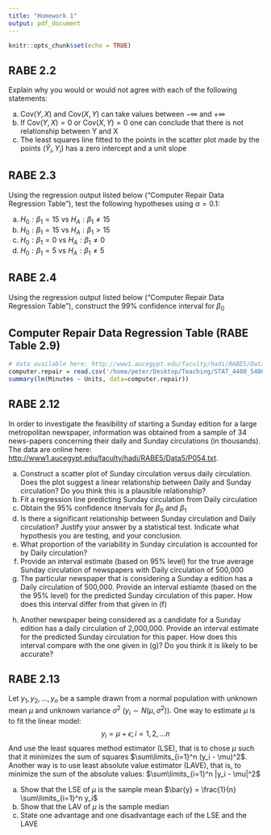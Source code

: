 ```yaml
---
title: "Homework 1"
output: pdf_document
---
```


```r
knitr::opts_chunk$set(echo = TRUE)
```

## RABE 2.2
Explain why you would or would not agree with each of the following statements:

a. $\text{Cov}(Y,X)$ and $\text{Cov}(X,Y)$ can take values between $-\infty$ and $+\infty$
b. If $\text{Cov}(Y,X) = 0$ or $\text{Cov}(X,Y) = 0$ one can conclude that there is not relationship between Y and X
c. The least squares line fitted to the points in the scatter plot made by the points $(\hat{Y}_i, Y_i)$ has a zero intercept and a unit slope

## RABE 2.3
Using the regression output listed below ("Computer Repair Data Regression Table"), test the following hypotheses using $\alpha = 0.1$:

a. $H_0: \beta_1 = 15$ vs $H_A: \beta_1 \neq 15$
b. $H_0: \beta_1 = 15$ vs $H_A: \beta_1 > 15$
c. $H_0: \beta_1 = 0$ vs $H_A: \beta_1 \neq 0$
d. $H_0: \beta_1 = 5$ vs $H_A: \beta_1 \neq 5$

## RABE 2.4
Using the regression output listed below ("Computer Repair Data Regression Table"), construct the 99\% confidence interval for $\beta_0$


## Computer Repair Data Regression Table (RABE Table 2.9)
```r
# data available here: http://www1.aucegypt.edu/faculty/hadi/RABE5/Data5/P031.txt
computer.repair = read.csv('/home/peter/Desktop/Teaching/STAT_4400_5400/data/computer_repair.tsv',sep='\t') 
summary(lm(Minutes ~ Units, data=computer.repair))
```

## RABE 2.12
In order to investigate the feasibility of starting a Sunday edition for a large metropolitan newspaper, information was obtained from a sample of 34 news-papers concerning their daily and Sunday circulations (in thousands). The data are online here: [http://www1.aucegypt.edu/faculty/hadi/RABE5/Data5/P054.txt](http://www1.aucegypt.edu/faculty/hadi/RABE5/Data5/P054.txt).

a. Construct a scatter plot of Sunday circulation versus daily circulation. Does the plot suggest a linear relationship between Daily and Sunday circulation? Do you think this is a plausible relationship?
b. Fit a regression line predicting Sunday circulation from Daily circulation
c. Obtain the 95\% confidence itnervals for $\beta_0$ and $\beta_1$
d. Is there a significant relationship between Sunday circulation and Daily circulation? Justify your answer by a statistical test. Indicate what hypothesis you are testing, and your conclusion.
e. What proportion of the variability in Sunday circulation is accounted for by Daily circulation?
f. Provide an interval estimate (based on 95% level) for the true average Sunday circulation of newspapers with Daily circulation of 500,000
g. The particular newspaper that is considering a Sunday a edition has a Daily circulation of 500,000. Provide an interval estiamte (based on the the 95% level) for the predicted Sunday circulation of this paper. How does this interval differ from that given in (f)
(h) Another newspaper being considered as a candidate for a Sunday edition has a daily circulation of 2,000,000. Provide an interval estimate for the predicted Sunday circulation for this paper. How does this interval compare with the one given in (g)? Do you think it is likely to be accurate?

## RABE 2.13
Let $y_1,y_2,...,y_n$ be a sample drawn from a normal population with unknown mean $\mu$ and unknown variance $\sigma^2$ ($y_i \sim N(\mu, 
\sigma^2)$). One way to estimate $\mu$ is to fit the linear model:
$$
y_i = \mu + \epsilon; i=1,2,...n
$$
And use the least squares method estimator (LSE), that is to chose $\mu$ such that it minimizes the sum of squares $\sum\limits_{i=1}^n (y_i - \mu)^2$. Another way is to use least absolute value estimator (LAVE), that is, to minimize the sum of the absolute values: $\sum\limits_{i=1}^n |y_i - \mu|^2$

a. Show that the LSE of $\mu$ is the sample mean $\bar{y} = \frac{1}{n} \sum\limits_{i=1}^n y_i$
b. Show that the LAV of $\mu$ is the sample median 
c. State one advantage and one disadvantage each of the LSE and the LAVE
